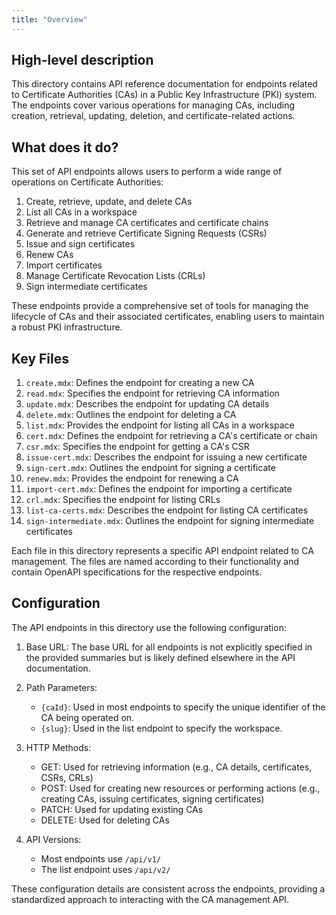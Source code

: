 ```yaml
---
title: "Overview"
---
```


## High-level description
This directory contains API reference documentation for endpoints related to Certificate Authorities (CAs) in a Public Key Infrastructure (PKI) system. The endpoints cover various operations for managing CAs, including creation, retrieval, updating, deletion, and certificate-related actions.

## What does it do?
This set of API endpoints allows users to perform a wide range of operations on Certificate Authorities:

1. Create, retrieve, update, and delete CAs
2. List all CAs in a workspace
3. Retrieve and manage CA certificates and certificate chains
4. Generate and retrieve Certificate Signing Requests (CSRs)
5. Issue and sign certificates
6. Renew CAs
7. Import certificates
8. Manage Certificate Revocation Lists (CRLs)
9. Sign intermediate certificates

These endpoints provide a comprehensive set of tools for managing the lifecycle of CAs and their associated certificates, enabling users to maintain a robust PKI infrastructure.

## Key Files
1. `create.mdx`: Defines the endpoint for creating a new CA
2. `read.mdx`: Specifies the endpoint for retrieving CA information
3. `update.mdx`: Describes the endpoint for updating CA details
4. `delete.mdx`: Outlines the endpoint for deleting a CA
5. `list.mdx`: Provides the endpoint for listing all CAs in a workspace
6. `cert.mdx`: Defines the endpoint for retrieving a CA's certificate or chain
7. `csr.mdx`: Specifies the endpoint for getting a CA's CSR
8. `issue-cert.mdx`: Describes the endpoint for issuing a new certificate
9. `sign-cert.mdx`: Outlines the endpoint for signing a certificate
10. `renew.mdx`: Provides the endpoint for renewing a CA
11. `import-cert.mdx`: Defines the endpoint for importing a certificate
12. `crl.mdx`: Specifies the endpoint for listing CRLs
13. `list-ca-certs.mdx`: Describes the endpoint for listing CA certificates
14. `sign-intermediate.mdx`: Outlines the endpoint for signing intermediate certificates

Each file in this directory represents a specific API endpoint related to CA management. The files are named according to their functionality and contain OpenAPI specifications for the respective endpoints.

## Configuration
The API endpoints in this directory use the following configuration:

1. Base URL: The base URL for all endpoints is not explicitly specified in the provided summaries but is likely defined elsewhere in the API documentation.

2. Path Parameters:
   - `{caId}`: Used in most endpoints to specify the unique identifier of the CA being operated on.
   - `{slug}`: Used in the list endpoint to specify the workspace.

3. HTTP Methods:
   - GET: Used for retrieving information (e.g., CA details, certificates, CSRs, CRLs)
   - POST: Used for creating new resources or performing actions (e.g., creating CAs, issuing certificates, signing certificates)
   - PATCH: Used for updating existing CAs
   - DELETE: Used for deleting CAs

4. API Versions:
   - Most endpoints use `/api/v1/`
   - The list endpoint uses `/api/v2/`

These configuration details are consistent across the endpoints, providing a standardized approach to interacting with the CA management API.